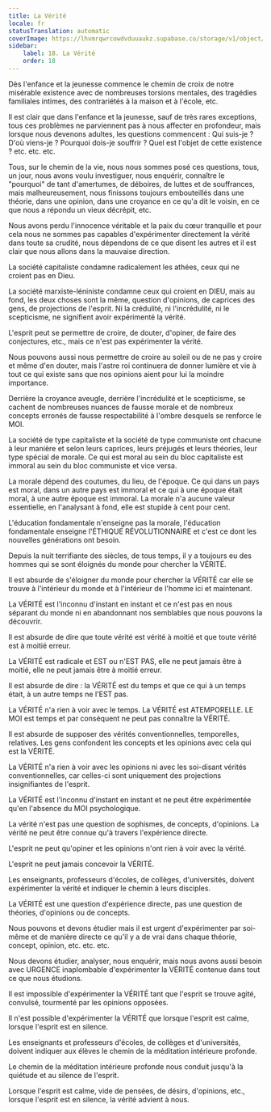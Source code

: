 ```yaml
---
title: La Vérité
locale: fr
statusTranslation: automatic
coverImage: https://lhvmrqwrcowdvduuaukz.supabase.co/storage/v1/object/public/strapi-uploads/small_cover-educacion-fundamental.webp-2d51a7828a2b1309555be27f7e2a61a0.webp
sidebar:
    label: 18. La Vérité
    order: 18
---
```

Dès l'enfance et la jeunesse commence le chemin de croix de notre misérable existence avec de nombreuses torsions mentales, des tragédies familiales intimes, des contrariétés à la maison et à l'école, etc.

Il est clair que dans l'enfance et la jeunesse, sauf de très rares exceptions, tous ces problèmes ne parviennent pas à nous affecter en profondeur, mais lorsque nous devenons adultes, les questions commencent : Qui suis-je ? D'où viens-je ? Pourquoi dois-je souffrir ? Quel est l'objet de cette existence ? etc. etc. etc.

Tous, sur le chemin de la vie, nous nous sommes posé ces questions, tous, un jour, nous avons voulu investiguer, nous enquérir, connaître le "pourquoi" de tant d'amertumes, de déboires, de luttes et de souffrances, mais malheureusement, nous finissons toujours embouteillés dans une théorie, dans une opinion, dans une croyance en ce qu'a dit le voisin, en ce que nous a répondu un vieux décrépit, etc.

Nous avons perdu l'innocence véritable et la paix du cœur tranquille et pour cela nous ne sommes pas capables d'expérimenter directement la vérité dans toute sa crudité, nous dépendons de ce que disent les autres et il est clair que nous allons dans la mauvaise direction.

La société capitaliste condamne radicalement les athées, ceux qui ne croient pas en Dieu.

La société marxiste-léniniste condamne ceux qui croient en DIEU, mais au fond, les deux choses sont la même, question d'opinions, de caprices des gens, de projections de l'esprit. Ni la crédulité, ni l'incrédulité, ni le scepticisme, ne signifient avoir expérimenté la vérité.

L'esprit peut se permettre de croire, de douter, d'opiner, de faire des conjectures, etc., mais ce n'est pas expérimenter la vérité.

Nous pouvons aussi nous permettre de croire au soleil ou de ne pas y croire et même d'en douter, mais l'astre roi continuera de donner lumière et vie à tout ce qui existe sans que nos opinions aient pour lui la moindre importance.

Derrière la croyance aveugle, derrière l'incrédulité et le scepticisme, se cachent de nombreuses nuances de fausse morale et de nombreux concepts erronés de fausse respectabilité à l'ombre desquels se renforce le MOI.

La société de type capitaliste et la société de type communiste ont chacune à leur manière et selon leurs caprices, leurs préjugés et leurs théories, leur type spécial de morale. Ce qui est moral au sein du bloc capitaliste est immoral au sein du bloc communiste et vice versa.

La morale dépend des coutumes, du lieu, de l'époque. Ce qui dans un pays est moral, dans un autre pays est immoral et ce qui à une époque était moral, à une autre époque est immoral. La morale n'a aucune valeur essentielle, en l'analysant à fond, elle est stupide à cent pour cent.

L'éducation fondamentale n'enseigne pas la morale, l'éducation fondamentale enseigne l'ÉTHIQUE RÉVOLUTIONNAIRE et c'est ce dont les nouvelles générations ont besoin.

Depuis la nuit terrifiante des siècles, de tous temps, il y a toujours eu des hommes qui se sont éloignés du monde pour chercher la VÉRITÉ.

Il est absurde de s'éloigner du monde pour chercher la VÉRITÉ car elle se trouve à l'intérieur du monde et à l'intérieur de l'homme ici et maintenant.

La VÉRITÉ est l'inconnu d'instant en instant et ce n'est pas en nous séparant du monde ni en abandonnant nos semblables que nous pouvons la découvrir.

Il est absurde de dire que toute vérité est vérité à moitié et que toute vérité est à moitié erreur.

La VÉRITÉ est radicale et EST ou n'EST PAS, elle ne peut jamais être à moitié, elle ne peut jamais être à moitié erreur.

Il est absurde de dire : la VÉRITÉ est du temps et que ce qui à un temps était, à un autre temps ne l'EST pas.

La VÉRITÉ n'a rien à voir avec le temps. La VÉRITÉ est ATEMPORELLE. LE MOI est temps et par conséquent ne peut pas connaître la VÉRITÉ.

Il est absurde de supposer des vérités conventionnelles, temporelles, relatives. Les gens confondent les concepts et les opinions avec cela qui est la VÉRITÉ.

La VÉRITÉ n'a rien à voir avec les opinions ni avec les soi-disant vérités conventionnelles, car celles-ci sont uniquement des projections insignifiantes de l'esprit.

La VÉRITÉ est l'inconnu d'instant en instant et ne peut être expérimentée qu'en l'absence du MOI psychologique.

La vérité n'est pas une question de sophismes, de concepts, d'opinions. La vérité ne peut être connue qu'à travers l'expérience directe.

L'esprit ne peut qu'opiner et les opinions n'ont rien à voir avec la vérité.

L'esprit ne peut jamais concevoir la VÉRITÉ.

Les enseignants, professeurs d'écoles, de collèges, d'universités, doivent expérimenter la vérité et indiquer le chemin à leurs disciples.

La VÉRITÉ est une question d'expérience directe, pas une question de théories, d'opinions ou de concepts.

Nous pouvons et devons étudier mais il est urgent d'expérimenter par soi-même et de manière directe ce qu'il y a de vrai dans chaque théorie, concept, opinion, etc. etc. etc.

Nous devons étudier, analyser, nous enquérir, mais nous avons aussi besoin avec URGENCE inaplombable d'expérimenter la VÉRITÉ contenue dans tout ce que nous étudions.

Il est impossible d'expérimenter la VÉRITÉ tant que l'esprit se trouve agité, convulsé, tourmenté par les opinions opposées.

Il n'est possible d'expérimenter la VÉRITÉ que lorsque l'esprit est calme, lorsque l'esprit est en silence.

Les enseignants et professeurs d'écoles, de collèges et d'universités, doivent indiquer aux élèves le chemin de la méditation intérieure profonde.

Le chemin de la méditation intérieure profonde nous conduit jusqu'à la quiétude et au silence de l'esprit.

Lorsque l'esprit est calme, vide de pensées, de désirs, d'opinions, etc., lorsque l'esprit est en silence, la vérité advient à nous.

